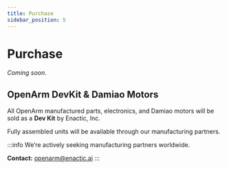 ```yaml
---
title: Purchase
sidebar_position: 5
---
```


# Purchase
_Coming soon._

## OpenArm DevKit & Damiao Motors
<BlockImage src="getting-started/purchase/follower2-bg.png" alt="leader-follower" width="100%" />

All OpenArm manufactured parts, electronics, and Damiao motors will be sold as a **Dev Kit** by Enactic, Inc.  

Fully assembled units will be available through our manufacturing partners.

:::info
We’re actively seeking manufacturing partners worldwide.

**Contact:** openarm@enactic.ai
:::
